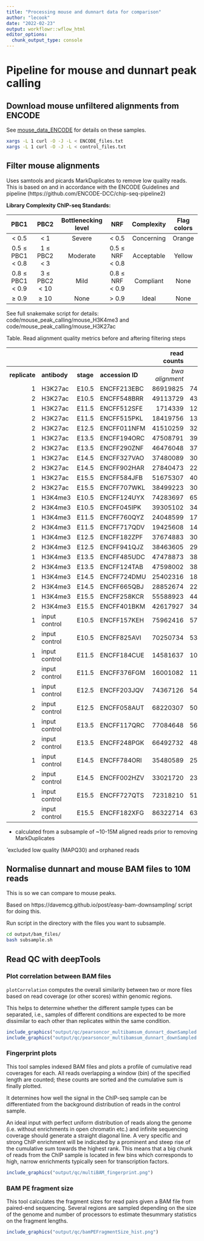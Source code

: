 ```yaml
---
title: "Processing mouse and dunnart data for comparison"
author: "lecook"
date: "2022-02-23"
output: workflowr::wflow_html
editor_options:
  chunk_output_type: console
---
```


# Pipeline for mouse and dunnart peak calling

## Download mouse unfiltered alignments from ENCODE
See [mouse_data_ENCODE](mouse_data_ENCODE.html) for details on these samples.

```bash
xargs -L 1 curl -O -J -L < ENCODE_files.txt
xargs -L 1 curl -O -J -L < control_files.txt
```

## Filter mouse alignments
Uses samtools and picards MarkDuplicates to remove low quality reads. This is based on and in accordance with the ENCODE Guidelines and pipeline (https://github.com/ENCODE-DCC/chip-seq-pipeline2)

__Library Complexity ChIP-seq Standards:__

| PBC1 | PBC2 | Bottlenecking level | NRF | Complexity | Flag colors |
|:-:|:-:|:-:|:-:|:-:|:-:|
| < 0.5 | < 1 | Severe | < 0.5 | Concerning | Orange |
| 0.5 ≤ PBC1 < 0.8 | 1 ≤ PBC2 < 3 | Moderate | 0.5 ≤ NRF < 0.8 | Acceptable | Yellow |
| 0.8 ≤ PBC1 < 0.9 | 3 ≤ PBC2 < 10 | Mild | 0.8 ≤ NRF < 0.9 | Compliant | None |
| ≥ 0.9 | ≥ 10 | None | > 0.9 | Ideal | None |

See full snakemake script for details: code/mouse_peak_calling/mouse_H3K4me3 and code/mouse_peak_calling/mouse_H3K27ac

Table. Read alignment quality metrics before and aftering filtering steps

|                                                                                      |               |            |                   | **read counts **                                                                                                                                                                                                                                                             |                            |                              |            |             |              |
| ---------------: | :------------ | :--------- | :---------------- | ---------------------------------------------------------------------------------------------------------------------------------------------------------------------------------------------------------------------------------------------------------------------------: | -------------------------: | ---------------------------: | ---------: | ----------: | -----------: |
| **replicate**    | **antibody**  | **stage**  | **accession ID**  | *bwa * <br> *alignment*    | *filtered * <br> *readŝ*  | *remove * <br> *duplicates*  | **NRF\***  | **PBC1\***  | **PBC2\***   |
| 1                | H3K27ac       | E10\.5     | ENCFF213EBC       | 86919825                                                                                                                                                                                                                                                                     | 74296920                   | 61061524                     | 0\.83      | 0\.83       | 5\.53        |
| 2                | H3K27ac       | E10\.5     | ENCFF548BRR       | 49113729                                                                                                                                                                                                                                                                     | 43572898                   | 38069875                     | 0\.88      | 0\.88       | 8\.03        |
| 1                | H3K27ac       | E11\.5     | ENCFF512SFE       | 1714339                                                                                                                                                                                                                                                                      | 12827968                   | 11879316                     | 0\.93      | 0\.93       | 13\.76       |
| 2                | H3K27ac       | E11\.5     | ENCFF515PKL       | 18419756                                                                                                                                                                                                                                                                     | 13753883                   | 11961286                     | 0\.88      | 0\.88       | 7\.7         |
| 2                | H3K27ac       | E12\.5     | ENCFF011NFM       | 41510259                                                                                                                                                                                                                                                                     | 32754035                   | 28442356                     | 0\.88      | 0\.88       | 7\.55        |
| 1                | H3K27ac       | E13\.5     | ENCFF194ORC       | 47508791                                                                                                                                                                                                                                                                     | 39115139                   | 23235076                     | 0\.64      | 0\.62       | 2\.49        |
| 2                | H3K27ac       | E13\.5     | ENCFF290ZNF       | 46476048                                                                                                                                                                                                                                                                     | 37416425                   | 26624266                     | 0\.74      | 0\.73       | 3\.52        |
| 1                | H3K27ac       | E14\.5     | ENCFF327VAO       | 37480089                                                                                                                                                                                                                                                                     | 30104464                   | 19228162                     | 0\.66      | 0\.64       | 2\.53        |
| 2                | H3K27ac       | E14\.5     | ENCFF902HAR       | 27840473                                                                                                                                                                                                                                                                     | 22156787                   | 15203030                     | 0\.69      | 0\.67       | 2\.68        |
| 1                | H3K27ac       | E15\.5     | ENCFF584JFB       | 51675307                                                                                                                                                                                                                                                                     | 40125566                   | 35551034                     | 0\.9       | 0\.9        | 9\.61        |
| 2                | H3K27ac       | E15\.5     | ENCFF707WKL       | 38499223                                                                                                                                                                                                                                                                     | 30334974                   | 27522173                     | 0\.92      | 0\.92       | 11\.76       |
| 1                | H3K4me3       | E10\.5     | ENCFF124UYX       | 74283697                                                                                                                                                                                                                                                                     | 65480729                   | 47429840                     | 0\.73      | 0\.76       | 4\.51        |
| 2                | H3K4me3       | E10\.5     | ENCFF045IPK       | 39305102                                                                                                                                                                                                                                                                     | 34283317                   | 27327155                     | 0\.8       | 0\.82       | 5\.7         |
| 1                | H3K4me3       | E11\.5     | ENCFF760QYZ       | 24048599                                                                                                                                                                                                                                                                     | 17547752                   | 16515484                     | 0\.95      | 0\.95       | 20\.21       |
| 2                | H3K4me3       | E11\.5     | ENCFF717QDV       | 19425608                                                                                                                                                                                                                                                                     | 14136366                   | 13504654                     | 0\.96      | 0\.97       | 26\.71       |
| 1                | H3K4me3       | E12\.5     | ENCFF182ZPF       | 37674883                                                                                                                                                                                                                                                                     | 30140587                   | 26489691                     | 0\.89      | 0\.89       | 9\.29        |
| 2                | H3K4me3       | E12\.5     | ENCFF941QJZ       | 38463605                                                                                                                                                                                                                                                                     | 29985012                   | 26459778                     | 0\.89      | 0\.9        | 9\.44        |
| 1                | H3K4me3       | E13\.5     | ENCFF485UDC       | 47478873                                                                                                                                                                                                                                                                     | 38287309                   | 33094082                     | 0\.89      | 0\.9        | 10\.81       |
| 2                | H3K4me3       | E13\.5     | ENCFF124TAB       | 47598002                                                                                                                                                                                                                                                                     | 38139564                   | 33020017                     | 0\.89      | 0\.91       | 11\.12       |
| 1                | H3K4me3       | E14\.5     | ENCFF724DMU       | 25402316                                                                                                                                                                                                                                                                     | 18964886                   | 17278836                     | 0\.92      | 0\.93       | 13\.9        |
| 2                | H3K4me3       | E14\.5     | ENCFF665QBJ       | 28852674                                                                                                                                                                                                                                                                     | 22484958                   | 19804325                     | 0\.9       | 0\.9        | 10\.56       |
| 1                | H3K4me3       | E15\.5     | ENCFF258KCR       | 55588923                                                                                                                                                                                                                                                                     | 44138244                   | 38278946                     | 0\.89      | 0\.91       | 12\.05       |
| 2                | H3K4me3       | E15\.5     | ENCFF401BKM       | 42617927                                                                                                                                                                                                                                                                     | 34005723                   | 29687861                     | 0\.9       | 0\.91       | 12\.13       |
| 1                | input control | E10\.5     | ENCFF157KEH       | 75962416                                                                                                                                                                                                                                                                     | 57382820                   | 55915261                     | 0\.98      | 0\.98       | 45\.2        |
| 2                | input control | E10\.5     | ENCFF825AVI       | 70250734                                                                                                                                                                                                                                                                     | 53358758                   | 51796823                     | 0\.98      | 0\.98       | 38\.64       |
| 1                | input control | E11\.5     | ENCFF184CUE       | 14581637                                                                                                                                                                                                                                                                     | 10190363                   | 10031334                     | 0\.99      | 0\.99       | 69\.67       |
| 2                | input control | E11\.5     | ENCFF376FGM       | 16001082                                                                                                                                                                                                                                                                     | 11239845                   | 11033934                     | 0\.99      | 0\.99       | 59\.63       |
| 1                | input control | E12\.5     | ENCFF203JQV       | 74367126                                                                                                                                                                                                                                                                     | 54966177                   | 52895081                     | 0\.97      | 0\.97       | 29\.47       |
| 2                | input control | E12\.5     | ENCFF058AUT       | 68220307                                                                                                                                                                                                                                                                     | 50400902                   | 48480815                     | 0\.97      | 0\.97       | 29\.1        |
| 1                | input control | E13\.5     | ENCFF117QRC       | 77084648                                                                                                                                                                                                                                                                     | 56275163                   | 53582563                     | 0\.97      | 0\.97       | 30\.93       |
| 2                | input control | E13\.5     | ENCFF248PGK       | 66492732                                                                                                                                                                                                                                                                     | 48343406                   | 46564874                     | 0\.98      | 0\.98       | 38\.51       |
| 1                | input control | E14\.5     | ENCFF784ORI       | 35480589                                                                                                                                                                                                                                                                     | 25431770                   | 24573359                     | 0\.97      | 0\.97       | 32\.34       |
| 2                | input control | E14\.5     | ENCFF002HZV       | 33021720                                                                                                                                                                                                                                                                     | 23658223                   | 23199516                     | 0\.99      | 0\.99       | 57\.52       |
| 1                | input control | E15\.5     | ENCFF727QTS       | 72318210                                                                                                                                                                                                                                                                     | 51828288                   | 50444903                     | 0\.98      | 0\.99       | 52\.73       |
| 2                | input control | E15\.5     | ENCFF182XFG       | 86322714                                                                                                                                                                                                                                                                     | 63335464                   | 60305840                     | 0\.97      | 0\.97       | 28\.35       |

* calculated from a subsample of ~10-15M aligned reads prior to removing MarkDuplicates

 ̂ excluded low quality (MAPQ30) and orphaned reads


## Normalise dunnart and mouse BAM files to 10M reads 

This is so we can compare to mouse peaks.

Based on https://davemcg.github.io/post/easy-bam-downsampling/ script for doing this. 

Run script in the directory with the files you want to subsample.

```bash
cd output/bam_files/
bash subsample.sh
```

## Read QC with deepTools

### Plot correlation between BAM files
`plotCorrelation` computes the overall similarity between two or more files based on read coverage (or other scores) within genomic regions.

This helps to determine whether the different sample types can be separated, i.e., samples of different conditions are expected to be more dissimilar to each other than replicates within the same condition.

```r
include_graphics("output/qc/pearsoncor_multibamsum_dunnart_downSampled.png")
include_graphics("output/qc/pearsoncor_multibamsum_dunnart_downSampled.png")
```

### Fingerprint plots 
This tool samples indexed BAM files and plots a profile of cumulative read coverages for each. All reads overlapping a window (bin) of the specified length are counted; these counts are sorted and the cumulative sum is finally plotted.

It determines how well the signal in the ChIP-seq sample can be differentiated from the background distribution of reads in the control sample.

An ideal input with perfect uniform distribution of reads along the genome (i.e. without enrichments in open chromatin etc.) and infinite sequencing coverage should generate a straight diagonal line. A very specific and strong ChIP enrichment will be indicated by a prominent and steep rise of the cumulative sum towards the highest rank. This means that a big chunk of reads from the ChIP sample is located in few bins which corresponds to high, narrow enrichments typically seen for transcription factors.

```r
include_graphics("output/qc/multiBAM_fingerprint.png")
```

### BAM PE fragment size

This tool calculates the fragment sizes for read pairs given a BAM file from paired-end sequencing. Several regions are sampled depending on the size of the genome and number of processors to estimate thesummary statistics on the fragment lengths.

```r
include_graphics("output/qc/bamPEFragmentSize_hist.png")
```

